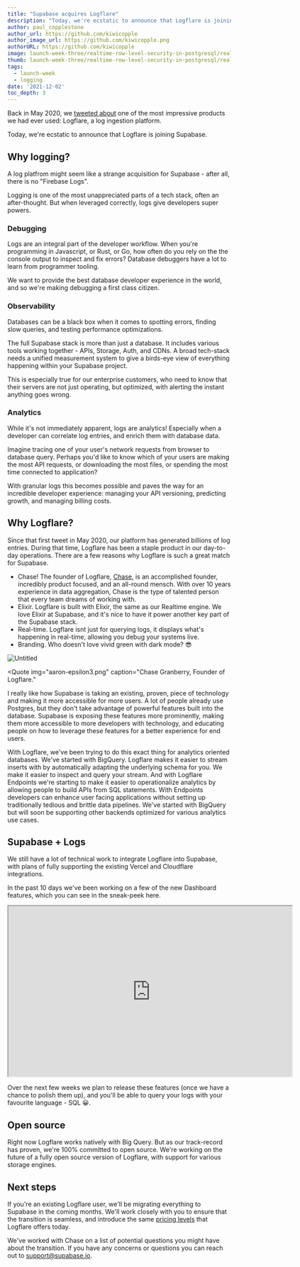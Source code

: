 ```yaml
---
title: "Supabase acquires Logflare"
description: "Today, we're ecstatic to announce that Logflare is joining Supabase."
author: paul_copplestone
author_url: https://github.com/kiwicopple
author_image_url: https://github.com/kiwicopple.png
authorURL: https://github.com/kiwicopple
image: launch-week-three/realtime-row-level-security-in-postgresql/realtime-row-level-security-in-postgresql-og.png
thumb: launch-week-three/realtime-row-level-security-in-postgresql/realtime-row-level-security-in-postgresql-thumb.png
tags:
  - launch-week
  - logging
date: '2021-12-02'
toc_depth: 3
---
```


Back in May 2020, we [tweeted about](https://twitter.com/supabase/status/1265922290237071361?lang=bg) one of the most impressive products we had ever used: Logflare, a log ingestion platform.

Today, we're ecstatic to announce that Logflare is joining Supabase.


## Why logging?

A log platfrom might seem like a strange acquisition for Supabase - after all, there is no "Firebase Logs". 

Logging is one of the most unappreciated parts of a tech stack, often an after-thought. But when leveraged correctly, logs give developers super powers.

### Debugging

Logs are an integral part of the developer workflow. When you're programming in Javascript, or Rust, or Go, how often do you rely on the the console output to inspect and fix errors? Database debuggers have a lot to learn from programmer tooling. 

We want to provide the best database developer experience in the world, and so we're making debugging a first class citizen.

### Observability

Databases can be a black box when it comes to spotting errors, finding slow queries, and testing performance optimizations. 

The full Supabase stack is more than just a database. It includes various tools working together - APIs, Storage, Auth, and CDNs. A broad tech-stack needs a unified measurement system to give a birds-eye view of everything happening within your Supabase project. 

This is especially true for our enterprise customers, who need to know that their servers are not just operating, but optimized, with alerting the instant anything goes wrong.

### Analytics

While it's not immediately apparent, logs are analytics! Especially when a developer can correlate log entries, and enrich them with database data. 

Imagine tracing one of your user's network requests from browser to database query. Perhaps you'd like to know which of your users are making the most API requests, or downloading the most files, or spending the most time connected to application?

With granular logs this becomes possible and paves the way for an incredible developer experience: managing your API versioning, predicting growth, and managing billing costs.

## Why Logflare?

Since that first tweet in May 2020, our platform has generated billions of log entries. During that time, Logflare has been a staple product in our day-to-day operations. There are a few reasons why Logflare is such a great match for Supabase.

- Chase! The founder of Logflare, [Chase](https://twitter.com/chasers), is an accomplished founder, incredibly product focused, and an all-round mensch. With over 10 years experience in data aggregation, Chase is the type of talented person that every team dreams of working with.
- Elixir. Logflare is built with Elixir, the same as our Realtime engine. We love Elixir at Supabase, and it's nice to have it power another key part of the Supabase stack.
- Real-time. Logflare isnt just for querying logs, it displays what's happening in real-time, allowing you debug your systems live.
- Branding. Who doesn't love vivid green with dark mode? 😎

![Untitled](https://s3-us-west-2.amazonaws.com/secure.notion-static.com/e8405948-f213-4a2f-87af-9a2e795e9508/Untitled.png)


<Quote
  img="aaron-epsilon3.png"
  caption="Chase Granberry, Founder of Logflare."
>
  <p>
   I really like how Supabase is taking an existing, proven, piece of technology and making it more accessible for more users. 
   A lot of people already use Postgres, but they don't take advantage of powerful features built into the database. Supabase is exposing these features more prominently, 
   making them more accessible to more developers with technology, and educating people on how to leverage these features for a better experience for end users.  
  </p>
  <p>
    With Logflare, we've been trying to do this exact thing for analytics oriented databases. We've started with BigQuery. 
    Logflare makes it easier to stream inserts with by automatically adapting the underlying schema for you. We make it easier to inspect and query your stream. 
    And with Logflare Endpoints we're starting to make it easier to operationalize analytics by allowing people to build APIs from SQL statements. 
    With Endpoints developers can enhance user facing applications without setting up traditionally tedious and brittle data pipelines. 
    We've started with BigQuery but will soon be supporting other backends optimized for various analytics use cases.
  </p>
</Quote>

## Supabase + Logs

We still have a lot of technical work to integrate Logflare into Supabase, with plans of fully supporting the existing Vercel and Cloudflare integrations.

In the past 10 days we've been working on a few of the new Dashboard features, which you can see in the sneak-peek here.

<iframe
  className="w-full video-with-border"
  width="640"
  height="385"
  src="https://www.youtube-nocookie.com/embed/zHvatf2wySI"
  frameBorder="1"
  allow="accelerometer; autoplay; clipboard-write; encrypted-media; gyroscope; picture-in-picture"
  allowFullScreen
></iframe>

Over the next few weeks we plan to release these features (once we have a chance to polish them up), and you'll be able to query your logs with your favourite language - SQL 😀.

## Open source

Right now Logflare works natively with Big Query. But as our track-record has proven, we're 100% committed to open source. We're working on the future of a fully open source version of Logflare, with support for various storage engines.

## Next steps

If you're an existing Logflare user, we'll be migrating everything to Supabase in the coming months. We'll work closely with you to ensure that the transition is seamless, and introduce the same [pricing levels](https://logflare.app/pricing) that Logflare offers today. 

We've worked with Chase on a list of potential questions you might have about the transition. If you have any concerns or questions you can reach out to support@supabase.io.
